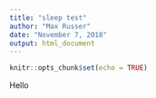 ```yaml
---
title: "sleep test"
author: "Max Russer"
date: "November 7, 2018"
output: html_document
---
```


```r
knitr::opts_chunk$set(echo = TRUE)
```

Hello